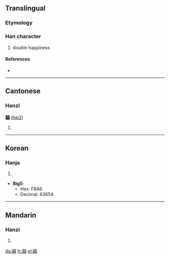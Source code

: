 ==Translingual==

===Etymology===
{{Han compound|喜|喜|t2=happiness|ls=ic}}

===Han character===
{{Han char|rn=30|rad=口|as=18|sn=21|four=4466<sub>1</sub>|canj=土口土口口 (GRGRR)}}

# double happiness

====References====
* {{Han ref|kx=0216.051|dj=0438.240|hdz=10707.061|uh=56CD|ud=22221}}

----

==Cantonese==

===Hanzi===
'''囍''' ([[hei2]])

# {{defn|Cantonese|sort=口18}}

----

==Korean==

===Hanja===
{{ko-hanja|hangeul=희|rv=hui|mr=hŭi}}

# {{defn|Korean|sort=口18}}

* '''Big5''':
** Hex: F8A6
** Decimal: 63654

----

==Mandarin==

===Hanzi===
{{cmn-hanzi|pin=[[xǐ]] ([[xi3]])|wg=hsi<sup>3</sup>}}

# {{defn|Mandarin|sort=口18}}

[[da:囍]]
[[fr:囍]]
[[pl:囍]]